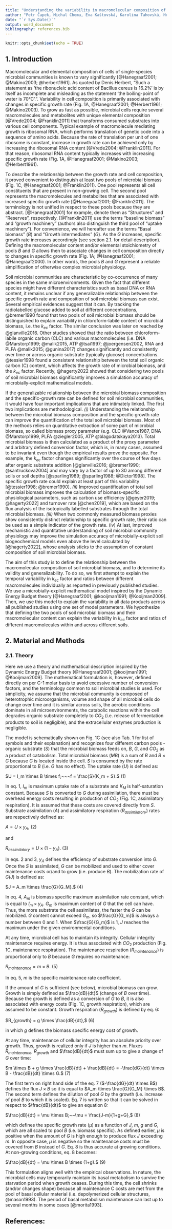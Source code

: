 ```yaml
---
title: "Understanding the variability in macromolecular composition of soil microbial biomass"
author: "Petr Čapek, Michal Choma, Eva Kaštovská, Karolina Tahovská, Helen Glanville, Hana Šantrůčková"
date: "`r Sys.Date()`"
output: word_document
bibliography: references.bib
---
```


```r
knitr::opts_chunk$set(echo = TRUE)
```

## 1. Introduction

Macromolecular and elemental composition of cells of single-species microbial communities is known to vary significantly [@Hanegraaf2001; @Makino2003; @herbert1961]. As quoted by Denis Herbert, "Such a statement as 'the ribonucleic acid content of Bacillus cereus is 16.2%' is by itself as incomplete and misleading as the statement 'the boiling-point of water is 70°C'.". Variability in cell composition is primarily associated with changes in specific growth rate (Fig. 1A, @Hanegraaf2001; @Herbert1961; @Makino2003). To grow as fast as possible, microbial cells require several macromolecules and metabolites with unique elemental composition [@Vrede2004; @Franklin2011] that transforms consumed substrates into various cell components. Typical example of macromolecule mediating growth is ribosomal RNA, which performs translation of genetic code into a sequence of amino acids. Because the rate of translation per unit of one ribosome is constant, increase in growth rate can be achieved only by increasing the ribosomal RNA content [@Vrede2004; @Franklin2011]. For that reason, ribosomal RNA content typically increases with increasing specific growth rate (Fig. 1A, @Hanegraaf2001; @Makino2003; @Herbert1961).

To describe the relationship between the growth rate and cell composition, it proved convenient to distinguish at least two pools of microbial biomass (Fig. 1C, @Hanegraaf2001; @Franklin2011). One pool represents all cell constituents that are present in non-growing cell. The second pool represents the macromolecules and metabolites that are associated with increased specific growth rate [@Hanegraaf2001; @Franklin2011]. The terminology is not unified in respect to these pools because they are abstract. [@Hanegraaf2001] for example, denote them as "Structures" and "Reserves", respectively. [@Franklin2011] use the terms "baseline biomass" and "growth machinery" (authors also distinguish the third pool of "uptake machinery"). For convenience, we will hereafter use the terms "Basal biomass" ($B$) and "Growth intermediates" ($G$). As the $G$ increases, specific growth rate increases accordingly (see section 2.1. for detail description). Defining the macromolecular content and/or elemental stoichiometry of pools $B$ and $G$ allows then to associate changes in cell composition directly to changes in specific growth rate (Fig. 1A; @Hanegraaf2001; @Hanegraaf2000). In other words, the pools $B$ and $G$ represent a reliable simplification of otherwise complex microbial physiology.

Soil microbial communities are characteristic by co-occurrence of many species in the same microenvironments. Given the fact that different species might have different characteristics such as basal DNA or RNA content, it remains unclear if any generalizable relationship between the specific growth rate and composition of soil microbial biomass can exist. Several empirical evidences suggest that it can. By tracking the radiolabelled glucose added to soil at different concentrations, @bremer1990 found that two pools of soil microbial biomass should be distinguished to explain variability in chloroform-labile content of microbial biomass, i.e. the $k_{ec}$ factor. The similar conclusion was later on reached by @glanville2016. Other studies showed that the ratio between chloroform-labile organic carbon (CLC) and various macromolecules (i.e. DNA @Marstorp1999; @malik2015, ATP @tsai1997; @joergensen2002, RNA and PLFA @malik2015; @gunina2017) changes significantly and consistently over time or across organic substrate (typically glucose) concentrations. @tessier1998 found a consistent relationship between the total soil organic carbon (C) content, which affects the growth rate of microbial biomass, and the $k_{ec}$ factor. Recently, @hagerty2022 showed that considering two pools of soil microbial biomass significantly improves a simulation accuracy of microbially-explicit mathematical models.

If the generalizable relationship between the microbial biomass composition and the specific-growth rate can be defined for soil microbial communities, it would have four important implications that are intimately linked. The first two implications are methodological. *(i)* Understanding the relationship between the microbial biomass composition and the specific growth rate can improve the quantification of the total soil microbial biomass. Most of the methods relies on quantitative extraction of some part of microbial biomass, so called biomass proxy parameter (e.g. CLC @Vance1987, DNA @Marstorp1999, PLFA @ziegler2005, ATP @blagodatskaya2013). Total microbial biomass is then calculated as a product of the proxy parameter and arbitrary defined conversion factor, which is, in many cases, assumed to be invariant even though the empirical results prove the opposite. For example, the $k_{ec}$ factor changes significantly over the course of few days after organic substrate addition [@glanville2016; @bremer1990; @santruckova2004] and may vary by a factor of up to 30 among different soils or soil depths [@sparling1989; @sparling1988; @Dictor1998]. The specific growth rate could explain at least part of this variability [@tessier1998; @bremer1990]. *(ii)* Improved quantification of total soil microbial biomass improves the calculation of biomass-specific physiological parameters, such as carbon use efficiency [@geyer2019; @hagerty2022] and turnover rate [@chen2019], which are based on the flux analysis of the isotopically labelled substrates through the total microbial biomass. *(iii)* When two commonly measured biomass proxies show consistently distinct relationship to specific growth rate, their ratio can be used as a simple indicator of the growth rate. (iv) At last, improved mechanistic and quantitative understanding of soil microbial community physiology may improve the simulation accuracy of microbially-explicit soil biogeochemical models even above the level calculated by [@hagerty2022], whose analysis sticks to the assumption of constant composition of soil microbial biomass.

The aim of this study is to define the relationship between the macromolecular composition of soil microbial biomass, and to determine its validity and generalizability. To do so, we first attempt to explain the temporal variability in $k_{ec}$ factor and ratios between different macromolecules individually as reported in previously published studies. We use a microbially-explicit mathematical model inspired by the Dynamic Energy Budget theory [@Hanegraaf2001; @kooijman1991; @Kooijman2009]. Then, we use this model to explain the variability in all data products across all published studies using one set of model parameters. We hypothesize that defining the two pools of soil microbial biomass and their macromolecular content can explain the variability in $k_{ec}$ factor and ratios of different macromolecules within and across different soils.

## 2. Material and Methods

### 2.1. Theory

Here we use a theory and mathematical description inspired by the Dynamic Energy Budget theory [@Hanegraaf2001; @kooijman1991; @Kooijman2009]. The mathematical formulation is, however, defined directly on per C-1 molar basis to avoid excessive number of conversion factors, and the terminology common to soil microbial studies is used. For simplicity, we assume that the microbial community is composed of heterotrophic microorganisms, volume and shape of all microbial cells do change over time and it is similar across soils, the aerobic conditions dominate in all microenvironments, the catabolic reactions within the cell degrades organic substrate completely to $CO_{2}$ (i.e. release of fermentation products to soil is negligible), and the extracellular enzymes production is negligible.

The model is schematically shown on Fig. 1C (see also Tab. 1 for list of symbols and their explanation) and recognizes four different carbon pools - organic substrate ($S$) that the microbial biomass feeds on, $B$, $G$, and $CO_{2}$ as a product of catabolism. Total microbial biomass ($MB$) is a sum of $B$ and $B \times G$ because $G$ is located inside the cell. $S$ is consumed by the rate proportional to $B$ (i.e. $G$ has no effect). The uptake rate ($U$) is defined as:

$U = I_m \times B \times f;~~~f = \frac{S}{K_m + S}.$ (1)

In eq. 1, $I_m$ is maximum uptake rate of a substrate and $K_M$ is half-saturation constant. Because $S$ is converted to $G$ during assimilation, there must be overhead energy costs resulting in production of $CO_{2}$ (Fig. 1C, assimilatory respiration). It is assumed that these costs are covered directly from $S$. Substrate assimilation ($A$) and assimilatory respiration ($R_{assimilatory}$) rates are respectively defined as:

$A = U \times y_A,$ (2)

and

$R_{assimilatory} = U \times (1-y_A).$ (3)

In eqs. 2 and 3, $y_A$ defines the efficiency of substrate conversion into $G$. Once the $S$ is assimilated, $G$ can be mobilized and used to either cover maintenance costs or/and to grow (i.e. produce $B$). The mobilization rate of $G$($J$) is defined as:

$J = A_m \times \frac{G}{G_M}.$ (4)

In eq. 4, $A_m$ is biomass specific maximum assimilation rate constant, which is equal to $I_m \times y_A$. $G_m$ is maximum content of $G$ that the cell can have. Thus, the more substrate the cell assimilates, the faster the $G$ can be mobilized. $G$ content cannot exceed $G_m$, so $\frac{G}{G_m}$ is always a number between 0 and 1. When $\frac{G}{G_m}$ is 1, $J$ reaches the maximum under the given environmental conditions.

At any time, microbial cell has to maintain its integrity. Cellular integrity maintenance requires energy. It is thus associated with $CO_{2}$ production (Fig. 1C, maintenance respiration). The maintenance respiration ($R_{maintenance}$) is proportional only to $B$ because $G$ requires no maintenance:

$R_{maintenance} = m \times B.$ (5)

In eq. 5, $m$ is the specific maintenance rate coefficient.

If the amount of $G$ is sufficient (see below), microbial biomass can grow. Growth is simply defined as $\frac{dB}{dt}$ (change of $B$ over time). Because the growth is defined as a conversion of $G$ to $B$, it is also associated with energy costs (Fig. 1C, growth respiration), which are assumed to be constant. Growth respiration ($R_{growth}$) is defined by eq. 6:

$R_{growth} = g \times \frac{dB}{dt},$ (6)

in which $g$ defines the biomass specific energy cost of growth.

At any time, maintenance of cellular integrity has an absolute priority over growth. Thus, growth is realized only if $J$ is higher than $m$. Fluxes $R_{maintenance}$, $R_{growth}$ and $\frac{dB}{dt}$ must sum up to give a change of $G$ over time:

$m \times B + g \times \frac{dB}{dt} + \frac{dB}{dt} = -\frac{dG}{dt} \times B - \frac{dB}{dt} \times G.$ (7)

The first term on right hand side of the eq. 7 ($-\frac{dG}{dt} \times B$) defines the flux $J \times B$ so it is equal to $A_m \times \frac{G}{G_M} \times B$. The second term defines the dilution of pool $G$ by the growth (i.e. increase of pool $B$ to which it is scaled). Eq. 7 is written so that it can be solved in respect to $\frac{dB}{dt}$ to give an equation 8:

$\frac{dB}{dt} = \mu \times B;~~\mu = \frac{J-m}{1+g+G},$ (8)

which defines the specific growth rate ($\mu$) as a function of $J$, $m$, $g$ and $G$, which are all scaled to pool $B$ (i.e. biomass specific). As defined earlier, $\mu$ is positive when the amount of $G$ is high enough to produce flux $J$ exceeding $m$. In opposite case, $\mu$ is negative so the maintenance costs must be covered from $B$ instead of $G$. Eq. 8 is thus accurate at growing conditions. At non-growing conditions, eq. 8 becomes:

$\frac{dB}{dt} = \mu \times B \times (1+g).$ (9)

This formulation aligns well with the empirical observations. In nature, the microbial cells may temporarily maintain its basal metabolism to survive the starvation period when growth ceases. During this time, the cell shrinks (and/or changes shape) because all maintenance C costs are met from the pool of basal cellular material (i.e. depolymerized cellular structures, @mason1993). The period of basal metabolism maintenance can last up to several months in some cases [@morita1993].

## References:
